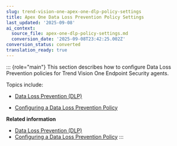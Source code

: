 ```yaml
---
slug: trend-vision-one-apex-one-dlp-policy-settings
title: Apex One Data Loss Prevention Policy Settings
last_updated: '2025-09-08'
ai_context:
  source_file: apex-one-dlp-policy-settings.md
  conversion_date: '2025-09-08T23:42:25.002Z'
conversion_status: converted
translation_ready: true
---
```


::: {role="main"}
This section describes how to configure Data Loss Prevention policies for Trend Vision One Endpoint Security agents.

Topics include:

- [Data Loss Prevention (DLP)](data-loss-prevention-dlp.mdx)

- [Configuring a Data Loss Prevention Policy](configuring-dlp-policy.mdx)

**Related information**

- [Data Loss Prevention (DLP)](data-loss-prevention-dlp.mdx)
- [Configuring a Data Loss Prevention Policy](configuring-dlp-policy.mdx)
:::
